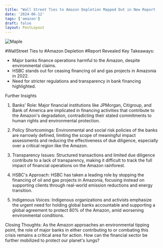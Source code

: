 ```yaml
---
title: "Wall Street Ties to Amazon Depletion Mapped Out in New Report . "
date: '2024-06-12'
tags: ['amazon']
draft: false
layout: PostLayout
---
```


<div className="flex justify-center">
<div className="my-1 w-full px-2 xl:my-1 xl:w-1/2 xl:px-2">
    <img src="https://willpolesa.pythonanywhere.com/static/podcast_thumbnails/thumbnail_recFWPAkea0zujYIW.jpg" alt="Maple" className="mx-auto h-58 w-auto" />
</div>
</div>

#WallStreet Ties to #Amazon Depletion #Report Revealed
Key Takeaways:
- Major banks finance operations harmful to the Amazon, despite environmental claims.
- HSBC stands out for ceasing financing oil and gas projects in Amazonia in 2022.
- Need for stricter regulations and transparency in bank financing highlighted.

Further Insights
1. Banks' Role:
Major financial institutions like JPMorgan, Citigroup, and Bank of America are implicated in financing activities that contribute to the Amazon's degradation, contradicting their stated commitments to human rights and environmental protection.

2. Policy Shortcomings:
Environmental and social risk policies of the banks are narrowly defined, limiting the scope of meaningful impact assessments and reducing the effectiveness of due diligence, especially over a critical region like the Amazon.

3. Transparency Issues:
Structured transactions and limited due diligence contribute to a lack of transparency, making it difficult to track the full impact of financial operations on the Amazon rainforest.

4. HSBC's Approach:
HSBC has taken a leading role by stopping the financing of oil and gas projects in Amazonia, focusing instead on supporting clients through real-world emission reductions and energy transition.

5. Indigenous Voices:
Indigenous organizations and activists emphasize the urgent need for holding global banks accountable and supporting a global agreement to protect 80% of the Amazon, amid worsening environmental conditions.

Closing Thoughts:
As the Amazon approaches an environmental tipping point, the role of major banks in either contributing to or combating this crisis remains a critical area for action. How can the financial sector be further mobilized to protect our planet's lungs?
